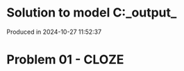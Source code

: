 # Solution to model C:\Users\pedrocruz\Documents\GitHub\pyequa\examples\cloze\_output_

Produced in 2024-10-27 11:52:37

# Problem 01 - CLOZE
